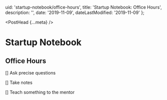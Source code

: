   uid: 'startup-notebook/office-hours',
  title: 'Startup Notebook: Office Hours',
  description: '',
  date: '2019-11-09',
  dateLastModified: '2019-11-09'
};

<PostHead {...meta} />

# Startup Notebook

## Office Hours

[] Ask precise questions

[] Take notes

[] Teach something to the mentor
